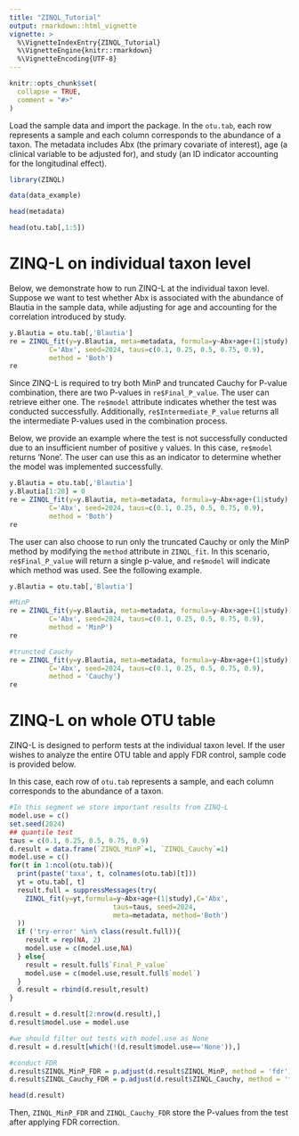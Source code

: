 ```yaml
---
title: "ZINQL_Tutorial"
output: rmarkdown::html_vignette
vignette: >
  %\VignetteIndexEntry{ZINQL_Tutorial}
  %\VignetteEngine{knitr::rmarkdown}
  %\VignetteEncoding{UTF-8}
---
```


```r
knitr::opts_chunk$set(
  collapse = TRUE,
  comment = "#>"
)
```

Load the sample data and import the package. In the `otu.tab`, each row represents a sample and each column corresponds to the abundance of a taxon. The metadata includes Abx (the primary covariate of interest), age (a clinical variable to be adjusted for), and study (an ID indicator accounting for the longitudinal effect).

```r
library(ZINQL)

data(data_example)

head(metadata)

head(otu.tab[,1:5])
```

# ZINQ-L on individual taxon level

Below, we demonstrate how to run ZINQ-L at the individual taxon level. Suppose we want to test whether Abx is associated with the abundance of Blautia in the sample data, while adjusting for age and accounting for the correlation introduced by study.

```r
y.Blautia = otu.tab[,'Blautia']
re = ZINQL_fit(y=y.Blautia, meta=metadata, formula=y~Abx+age+(1|study),
          C='Abx', seed=2024, taus=c(0.1, 0.25, 0.5, 0.75, 0.9),
          method = 'Both')
re
```

Since ZINQ-L is required to try both MinP and truncated Cauchy for P-value combination, there are two P-values in `re$Final_P_value`. The user can retrieve either one. The `re$model` attribute indicates whether the test was conducted successfully. Additionally, `re$Intermediate_P_value` returns all the intermediate P-values used in the combination process.

Below, we provide an example where the test is not successfully conducted due to an insufficient number of positive `y` values. In this case, `re$model` returns 'None'. The user can use this as an indicator to determine whether the model was implemented successfully.

```r
y.Blautia = otu.tab[,'Blautia']
y.Blautia[1:28] = 0
re = ZINQL_fit(y=y.Blautia, meta=metadata, formula=y~Abx+age+(1|study),
          C='Abx', seed=2024, taus=c(0.1, 0.25, 0.5, 0.75, 0.9),
          method = 'Both')
re
```

The user can also choose to run only the truncated Cauchy or only the MinP method by modifying the `method` attribute in `ZINQL_fit`. In this scenario, `re$Final_P_value` will return a single p-value, and `re$model` will indicate which method was used. See the following example.

```r
y.Blautia = otu.tab[,'Blautia']

#MinP
re = ZINQL_fit(y=y.Blautia, meta=metadata, formula=y~Abx+age+(1|study),
          C='Abx', seed=2024, taus=c(0.1, 0.25, 0.5, 0.75, 0.9),
          method = 'MinP')
re

#truncted Cauchy
re = ZINQL_fit(y=y.Blautia, meta=metadata, formula=y~Abx+age+(1|study),
          C='Abx', seed=2024, taus=c(0.1, 0.25, 0.5, 0.75, 0.9),
          method = 'Cauchy')
re
```

# ZINQ-L on whole OTU table

ZINQ-L is designed to perform tests at the individual taxon level. If the user wishes to analyze the entire OTU table and apply FDR control, sample code is provided below.

In this case, each row of `otu.tab` represents a sample, and each column corresponds to the abundance of a taxon.


```r
#In this segment we store important results from ZINQ-L
model.use = c()
set.seed(2024)
## quantile test 
taus = c(0.1, 0.25, 0.5, 0.75, 0.9)
d.result = data.frame(`ZINQL_MinP`=1, `ZINQL_Cauchy`=1)
model.use = c()
for(t in 1:ncol(otu.tab)){
  print(paste('taxa', t, colnames(otu.tab)[t]))
  yt = otu.tab[, t]
  result.full = suppressMessages(try(
    ZINQL_fit(y=yt,formula=y~Abx+age+(1|study),C='Abx',
                          taus=taus, seed=2024, 
                          meta=metadata, method='Both')
  ))
  if ('try-error' %in% class(result.full)){
    result = rep(NA, 2)
    model.use = c(model.use,NA)
  } else{
    result = result.full$`Final_P_value`
    model.use = c(model.use,result.full$`model`)
  }
  d.result = rbind(d.result,result)
}

d.result = d.result[2:nrow(d.result),]
d.result$model.use = model.use

#we should filter out tests with model.use as None
d.result = d.result[which(!(d.result$model.use=='None')),]

#conduct FDR
d.result$ZINQL_MinP_FDR = p.adjust(d.result$ZINQL_MinP, method = 'fdr')
d.result$ZINQL_Cauchy_FDR = p.adjust(d.result$ZINQL_Cauchy, method = 'fdr')
```

```r
head(d.result)
```

Then, `ZINQL_MinP_FDR` and `ZINQL_Cauchy_FDR` store the P-values from the test after applying FDR correction.
